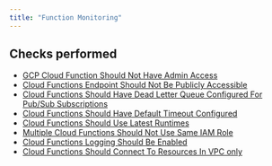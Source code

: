 ```yaml
---
title: "Function Monitoring"
---
```


## Checks performed

- [GCP Cloud Function Should Not Have Admin Access](gcpfunctionmonitoring/function_has_admin_access)
- [Cloud Functions Endpoint Should Not Be Publicly Accessible](gcpfunctionmonitoring/function_publicly_accessible)
- [Cloud Functions Should Have Dead Letter Queue Configured For Pub/Sub Subscriptions](gcpfunctionmonitoring/function_has_dlq_configured)
- [Cloud Functions Should Have Default Timeout Configured](gcpfunctionmonitoring/function_has_default_timeout)
- [Cloud Functions Should Use Latest Runtimes](gcpfunctionmonitoring/function_uses_latest_runtimes)
- [Multiple Cloud Functions Should Not Use Same IAM Role](gcpfunctionmonitoring/function_has_unique_iam_role)
- [Cloud Functions Logging Should Be Enabled](gcpfunctionmonitoring/function_has_logging_enabled)
- [Cloud Functions Should Connect To Resources In VPC only](gcpfunctionmonitoring/function_connect_to_vpc_resources_only)
